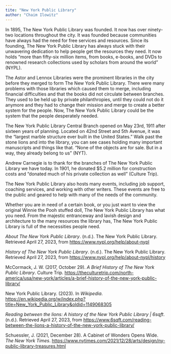 ```yaml
---
tite: "New York Public Library"
author: "Chaim Ilowitz"
---
```


In 1895, The New York Public Library was founded. It now has over ninety-two locations throughout the city. It was founded because communities have always had the need for free services and resources. Since its founding, The New York Public Library has always stuck with their unwavering dedication to help people get the resources they need. It now holds “more than fifty-six million items, from books, e-books, and DVDs to renowned research collections used by scholars from around the world” (NYPL).

The Astor and Lennox Libraries were the prominent libraries in the city before they merged to form The New York Public Library. There were many problems with those libraries which caused them to merge, including financial difficulties and that the books did not circulate between branches. They used to be held up by private philanthropies, until they could not do it anymore and they had to change their mission and merge to create a better system for the people. Now, The New York Public Library could be the system that the people desperately needed.

The New York Public Library Central Branch opened on May 23rd, 1911 after sixteen years of planning. Located on 42nd Street and 5th Avenue, it was the “largest marble structure ever built in the United States.” Walk past the stone lions and into the library, you can see cases holding many important manuscripts and things like that. “None of the objects are for sale. But in a way, they already belong to us” (NYT).

Andrew Carnegie is to thank for the branches of The New York Public Library we have today. In 1901, he donated $5.2 million for construction costs and “donated much of his private collection as well” (Culture Trip).

The New York Public Library also hosts many events, including job support, coaching services, and working with other writers. These events are free to the public and geared to help with many of the needs of the community. 

Whether you are in need of a certain book, or you just want to view the original Winnie the Pooh stuffed doll, The New York Public Library has what you need. From the majestic entranceway and lavish design and architecture to the many resources the library has, The New York Public Library is full of the necessities people need.

*About The New York Public Library*. (n.d.). The New York Public Library. Retrieved April 27, 2023, from [https://www.nypl.org/help/about-nypl](https://www.nypl.org/help/about-nypl)

*History of The New York Public Library*. (n.d.). The New York Public Library. Retrieved April 27, 2023, from [https://www.nypl.org/help/about-nypl/history](https://www.nypl.org/help/about-nypl/history)

McCormack, J. W. (2017, October 29). *A Brief History of The New York Public Library*. Culture Trip. [https://theculturetrip.com/north-america/usa/new-york/articles/a-brief-history-of-the-new-york-public-library/](https://theculturetrip.com/north-america/usa/new-york/articles/a-brief-history-of-the-new-york-public-library/)

New York Public Library. (2023). In *Wikipedia*. [https://en.wikipedia.org/w/index.php?title=New_York_Public_Library&oldid=1149068305](https://en.wikipedia.org/w/index.php?title=New_York_Public_Library&oldid=1149068305)

*Reading between the lions: A history of the New York Public Library | 6sqft*. (n.d.). Retrieved April 27, 2023, from [https://www.6sqft.com/reading-between-the-lions-a-history-of-the-new-york-public-library/](https://www.6sqft.com/reading-between-the-lions-a-history-of-the-new-york-public-library/)

Schuessler, J. (2021, December 28). A Cabinet of Wonders Opens Wide. *The New York Times*. [https://www.nytimes.com/2021/12/28/arts/design/ny-public-library-treasures.html](https://www.nytimes.com/2021/12/28/arts/design/ny-public-library-treasures.html)
